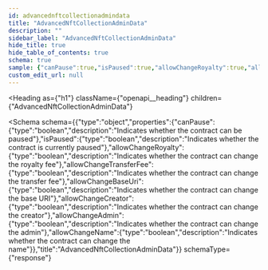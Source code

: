 ```yaml
---
id: advancednftcollectionadmindata
title: "AdvancedNftCollectionAdminData"
description: ""
sidebar_label: "AdvancedNftCollectionAdminData"
hide_title: true
hide_table_of_contents: true
schema: true
sample: {"canPause":true,"isPaused":true,"allowChangeRoyalty":true,"allowChangeTransferFee":true,"allowChangeBaseUri":true,"allowChangeCreator":true,"allowChangeAdmin":true,"allowChangeName":true}
custom_edit_url: null
---
```



<Heading
  as={"h1"}
  className={"openapi__heading"}
  children={"AdvancedNftCollectionAdminData"}
>
</Heading>





<Schema
  schema={{"type":"object","properties":{"canPause":{"type":"boolean","description":"Indicates whether the contract can be paused"},"isPaused":{"type":"boolean","description":"Indicates whether the contract is currently paused"},"allowChangeRoyalty":{"type":"boolean","description":"Indicates whether the contract can change the royalty fee"},"allowChangeTransferFee":{"type":"boolean","description":"Indicates whether the contract can change the transfer fee"},"allowChangeBaseUri":{"type":"boolean","description":"Indicates whether the contract can change the base URI"},"allowChangeCreator":{"type":"boolean","description":"Indicates whether the contract can change the creator"},"allowChangeAdmin":{"type":"boolean","description":"Indicates whether the contract can change the admin"},"allowChangeName":{"type":"boolean","description":"Indicates whether the contract can change the name"}},"title":"AdvancedNftCollectionAdminData"}}
  schemaType={"response"}
>
  
</Schema>
            